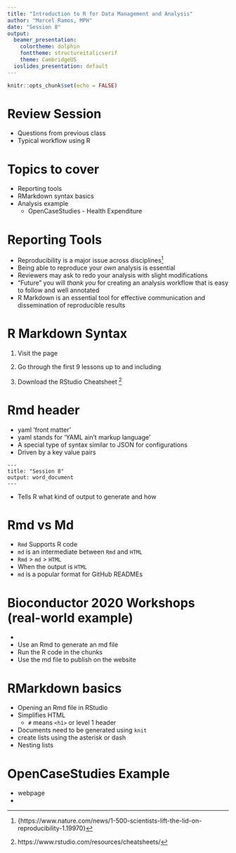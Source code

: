 ```yaml
---
title: "Introduction to R for Data Management and Analysis"
author: "Marcel Ramos, MPH"
date: "Session 8"
output:
  beamer_presentation:
    colortheme: dolphin
    fonttheme: structureitalicserif
    theme: CambridgeUS
  ioslides_presentation: default
---
```


```r
knitr::opts_chunk$set(echo = FALSE)
```

# Review Session

* Questions from previous class
* Typical workflow using R

# Topics to cover

* Reporting tools
* RMarkdown syntax basics
* Analysis example
  * OpenCaseStudies - Health Expenditure

# Reporting Tools

* Reproducibility is a major issue across disciplines[^1]
* Being able to reproduce your _own_ analysis is essential
* Reviewers may ask to redo your analysis with slight modifications
* "Future" you will _thank you_ for creating an analysis workflow that
is easy to follow and well annotated
* R Markdown is an essential tool for effective communication and
dissemination of reproducible results

[^1]: \tiny{https://www.nature.com/news/1-500-scientists-lift-the-lid-on-reproducibility-1.19970}

# R Markdown Syntax

1. Visit the [\color{blue}{RStudio Tutorial}](https://rmarkdown.rstudio.com/lesson-1.html)
page

2. Go through the first 9 lessons up to and including [\color{blue}{Output Formats}](https://rmarkdown.rstudio.com/lesson-9.html)

3. Download the RStudio Cheatsheet [\color{blue}{here}](https://github.com/rstudio/cheatsheets/raw/master/rmarkdown-2.0.pdf)[^2]

[^2]: https://www.rstudio.com/resources/cheatsheets/

# Rmd header

* yaml 'front matter'
* yaml stands for 'YAML ain't markup language'
* A special type of syntax similar to JSON for configurations
* Driven by a key value pairs
```
---
title: "Session 8"
output: word_document
---
```
* Tells R what kind of output to generate and how

# Rmd vs Md

* `Rmd` Supports R code
* `md` is an intermediate between `Rmd` and `HTML`
* `Rmd` > `md` > `HTML`
* When the output is `HTML`
* `md` is a popular format for GitHub READMEs

# Bioconductor 2020 Workshops (real-world example)

* [\color{green}{Bioc2020 Workshops}](https://bioc2020.bioconductor.org/workshops)
* Use an Rmd to generate an md file
* Run the R code in the chunks
* Use the md file to publish on the website

# RMarkdown basics

* Opening an Rmd file in RStudio
* Simplifies HTML
  * `#` means `<h1>` or level 1 header
* Documents need to be generated using `knit`
* create lists using the asterisk or dash
* Nesting lists

# OpenCaseStudies Example

* [\color{blue}{Health Expenditures}](https://opencasestudies.github.io/ocs-healthexpenditure/ocs-healthexpenditure.html) webpage
* [\color{green}{GitHub repository}](https://github.com/opencasestudies/ocs-healthexpenditure)
